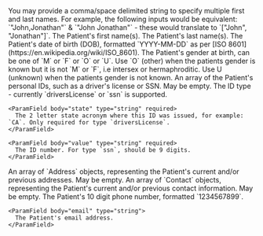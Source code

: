 <Info>
  You may provide a comma/space delimited string to specify multiple first and last names. For
  example, the following inputs would be equivalent: `"John,Jonathan"` & `"John Jonathan"` - these
  would translate to `["John", "Jonathan"]`.
</Info>

<ParamField body="firstName" type="string" required>
  The Patient's first name(s).
</ParamField>

<ParamField body="lastName" type="string" required>
  The Patient's last name(s).
</ParamField>

<ParamField body="dob" type="string" required>
  The Patient's date of birth (DOB), formatted `YYYY-MM-DD` as per [ISO 8601](https://en.wikipedia.org/wiki/ISO_8601).
</ParamField>

<ParamField body="genderAtBirth" type="string" required>
  The Patient's gender at birth, can be one of `M` or `F` or `O` or `U`. Use `O` (other) when the patients gender is known but it is not `M` or `F`, i.e intersex or hermaphroditic. 
  Use U (unknown) when the patients gender is not known.
</ParamField>

<ParamField body="personalIdentifiers" type="PersonalIdentifier[]" optional>
  An array of the Patient's personal IDs, such as a driver's license or SSN. May be empty.

  <Expandable title="PersonalIdentifier properties">
    <ParamField body="type" type="string" required>
      The ID type - currently `driversLicense` or `ssn` is supported.
    </ParamField>

    <ParamField body="state" type="string" required>
      The 2 letter state acronym where this ID was issued, for example: `CA`. Only required for type `driversLicense`.
    </ParamField>

    <ParamField body="value" type="string" required>
      The ID number. For type `ssn`, should be 9 digits.
    </ParamField>

  </Expandable>
</ParamField>

<ParamField body="address" type="Address[]" required>
  An array of `Address` objects, representing the Patient's current and/or previous addresses. May
  be empty.
  <Snippet file="patient-address.mdx" />
</ParamField>

<ParamField body="contact" type="Contact[]">
  An array of `Contact` objects, representing the Patient's current and/or previous contact information. May be empty.
  <Expandable title="Contact properties">
    <ParamField body="phone" type="string">
      The Patient's 10 digit phone number, formatted `1234567899`.
    </ParamField>

    <ParamField body="email" type="string">
      The Patient's email address.
    </ParamField>

  </Expandable>

</ParamField>
